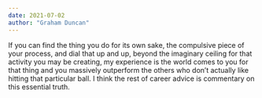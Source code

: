 ```yaml
---
date: 2021-07-02
author: "Graham Duncan"
---
```


If you can find the thing you do for its own sake, the compulsive piece of your process, and dial that up and up, beyond the imaginary ceiling for that activity you may be creating, my experience is the world comes to you for that thing and you massively outperform the others who don’t actually like hitting that particular ball. I think the rest of career advice is commentary on this essential truth.
